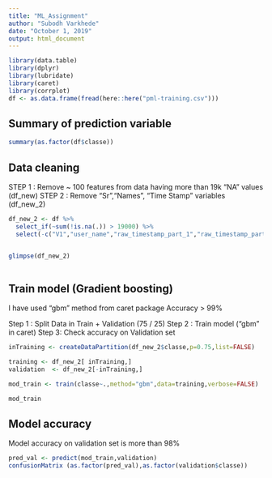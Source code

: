 ---
title: "ML_Assignment"
author: "Subodh Varkhede"
date: "October 1, 2019"
output: html_document
---

```{r setup, include=FALSE}
library(data.table)
library(dplyr)
library(lubridate)
library(caret)
library(corrplot)
df <- as.data.frame(fread(here::here("pml-training.csv")))
```

## Summary of prediction variable

```{r Summary}
summary(as.factor(df$classe))
```

## Data cleaning

STEP 1 : Remove ~ 100 features from data having more than 19k "NA" values (df_new)
STEP 2 : Remove "Sr","Names", "Time Stamp" variables (df_new_2)

```{r filter_df}

df_new_2 <- df %>% 
  select_if(~sum(!is.na(.)) > 19000) %>%
  select(-c("V1","user_name","raw_timestamp_part_1","raw_timestamp_part_2","cvtd_timestamp"))


glimpse(df_new_2)
  
```


## Train model (Gradient boosting)
I have used "gbm" method from caret package
Accuracy > 99%

Step 1 :  Split Data in Train + Validation (75 / 25)
Step 2 :  Train model ("gbm" in caret)
Step 3:   Check accuracy on Validation set

```{r model}

inTraining <- createDataPartition(df_new_2$classe,p=0.75,list=FALSE)

training <- df_new_2[ inTraining,]
validation  <- df_new_2[-inTraining,]

mod_train <- train(classe~.,method="gbm",data=training,verbose=FALSE)

mod_train
```

## Model accuracy

Model accuracy on validation set is more than 98%

```{r Accuracy}

pred_val <- predict(mod_train,validation)
confusionMatrix (as.factor(pred_val),as.factor(validation$classe))

```

